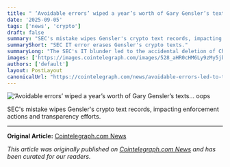 ```yaml
---
title: " ‘Avoidable errors’ wiped a year’s worth of Gary Gensler’s texts... oops "
date: '2025-09-05'
tags: ['news', 'crypto']
draft: false
summary: "SEC's mistake wipes Gensler's crypto text records, impacting enforcement actions and transparency efforts."
summaryShort: "SEC IT error erases Gensler's crypto texts."
summaryLong: "The SEC's IT blunder led to the accidental deletion of Chairman Gensler's texts, deleting crucial records related to crypto enforcement actions and transparency initiatives in the industry."
images: ['https://images.cointelegraph.com/images/528_aHR0cHM6Ly9zMy5jb2ludGVsZWdyYXBoLmNvbS91cGxvYWRzLzIwMjUtMDkvMDE5OTE3OTgtMGIwZi03NWIwLTk0NjgtMDYwNmI4MTdlOGRl.jpg']
authors: ['default']
layout: PostLayout
canonicalUrl: "https://cointelegraph.com/news/avoidable-errors-led-to-the-loss-of-gary-gensler-text-messages-sec?utm_source=rss_feed&utm_medium=rss&utm_campaign=rss_partner_inbound"
---
```


![ ‘Avoidable errors’ wiped a year’s worth of Gary Gensler’s texts... oops ](https://images.cointelegraph.com/images/528_aHR0cHM6Ly9zMy5jb2ludGVsZWdyYXBoLmNvbS91cGxvYWRzLzIwMjUtMDkvMDE5OTE3OTgtMGIwZi03NWIwLTk0NjgtMDYwNmI4MTdlOGRl.jpg)

SEC's mistake wipes Gensler's crypto text records, impacting enforcement actions and transparency efforts.

---

**Original Article:** [Cointelegraph.com News](https://cointelegraph.com/news/avoidable-errors-led-to-the-loss-of-gary-gensler-text-messages-sec?utm_source=rss_feed&utm_medium=rss&utm_campaign=rss_partner_inbound)

*This article was originally published on [Cointelegraph.com News](https://cointelegraph.com/news/avoidable-errors-led-to-the-loss-of-gary-gensler-text-messages-sec?utm_source=rss_feed&utm_medium=rss&utm_campaign=rss_partner_inbound) and has been curated for our readers.*
